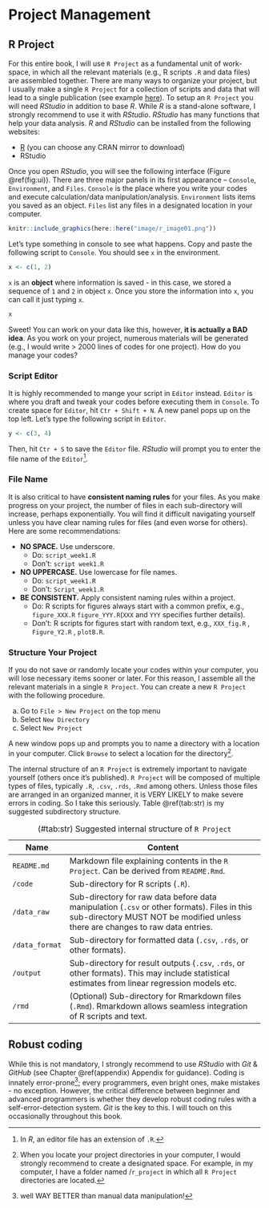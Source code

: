 # Project Management

## R Project

For this entire book, I will use `R Project` as a fundamental unit of work-space, in which all the relevant materials (e.g., R scripts `.R` and data files) are assembled together. There are many ways to organize your project, but I usually make a single `R Project` for a collection of scripts and data that will lead to a single publication (see example [here](https://github.com/aterui/public-proj_stream-diversity)). To setup an `R Project` you will need *RStudio* in addition to base *R*. While *R* is a stand-alone software, I strongly recommend to use it with *RStudio*. *RStudio* has many functions that help your data analysis. *R* and *RStudio* can be installed from the following websites:

-   [R](https://www.r-project.org/) (you can choose any CRAN mirror to download)
-   RStudio

Once you open *RStudio*, you will see the following interface (Figure \@ref(fig:ui)). There are three major panels in its first appearance -- `Console`, `Environment`, and `Files`. `Console` is the place where you write your codes and execute calculation/data manipulation/analysis. `Environment` lists items you saved as an object. `Files` list any files in a designated location in your computer.

```r
knitr::include_graphics(here::here("image/r_image01.png"))
```

Let's type something in console to see what happens. Copy and paste the following script to `Console`. You should see `x` in the environment.

```r

x <- c(1, 2)
```

`x` is an **object** where information is saved - in this case, we stored a sequence of `1` and `2` in object `x`. Once you store the information into `x`, you can call it just typing `x`.

```r
x
```

Sweet! You can work on your data like this, however, **it is actually a BAD idea**. As you work on your project, numerous materials will be generated (e.g., I would write \> 2000 lines of codes for one project). How do you manage your codes?

### Script Editor

It is highly recommended to mange your script in `Editor` instead. `Editor` is where you draft and tweak your codes before executing them in `Console`. To create space for `Editor`, hit `Ctr + Shift + N`. A new panel pops up on the top left. Let's type the following script in `Editor`.

```r
y <- c(3, 4)
```

Then, hit `Ctr + S` to save the `Editor` file. *RStudio* will prompt you to enter the file name of the `Editor`[^01-project-1].

[^01-project-1]: In *R*, an editor file has an extension of `.R`.

### File Name

It is also critical to have **consistent naming rules** for your files. As you make progress on your project, the number of files in each sub-directory will increase, perhaps exponentially. You will find it difficult navigating yourself unless you have clear naming rules for files (and even worse for others). Here are some recommendations:

-   **NO SPACE.** Use underscore.
    -   Do: `script_week1.R`
    -   Don't: `script week1.R`
-   **NO UPPERCASE.** Use lowercase for file names.
    -   Do: `script_week1.R`
    -   Don't: `Script_week1.R`
-   **BE CONSISTENT.** Apply consistent naming rules within a project.
    -   Do: R scripts for figures always start with a common prefix, e.g., `figure_XXX.R` `figure_YYY.R`(`XXX` and `YYY` specifies further details).
    -   Don't: R scripts for figures start with random text, e.g., `XXX_fig.R` , `Figure_Y2.R` , `plotB.R`.

### Structure Your Project

If you do not save or randomly locate your codes within your computer, you will lose necessary items sooner or later. For this reason, I assemble all the relevant materials in a single `R Project`. You can create a new `R Project` with the following procedure.

a.  Go to `File > New Project` on the top menu
b.  Select `New Directory`
c.  Select `New Project`

A new window pops up and prompts you to name a directory with a location in your computer. Click `Browse` to select a location for the directory[^01-project-2].

[^01-project-2]: When you locate your project directories in your computer, I would strongly recommend to create a designated space. For example, in my computer, I have a folder named /`r_project` in which all `R Project` directories are located.

The internal structure of an `R Project` is extremely important to navigate yourself (others once it's published). `R Project` will be composed of multiple types of files, typically `.R`, `.csv`, `.rds`, `.Rmd` among others. Unless those files are arranged in an organized manner, it is VERY LIKELY to make severe errors in coding. So I take this seriously. Table \@ref(tab:str) is my suggested subdirectory structure.

| Name           | Content                                                                                                                                                                       |
|-------------|-----------------------------------------------------------|
| `README.md`    | Markdown file explaining contents in the `R Project`. Can be derived from `README.Rmd`.                                                                                       |
| `/code`        | Sub-directory for R scripts (`.R`).                                                                                                                                           |
| `/data_raw`    | Sub-directory for raw data before data manipulation (`.csv` or other formats). Files in this sub-directory MUST NOT be modified unless there are changes to raw data entries. |
| `/data_format` | Sub-directory for formatted data (`.csv`, `.rds`, or other formats).                                                                                                          |
| `/output`      | Sub-directory for result outputs (`.csv`, `.rds`, or other formats). This may include statistical estimates from linear regression models etc.                                |
| `/rmd`         | (Optional) Sub-directory for Rmarkdown files (`.Rmd`). Rmarkdown allows seamless integration of R scripts and text.                                                           |

: (#tab:str) Suggested internal structure of `R Project`

## Robust coding

While this is not mandatory, I strongly recommend to use *RStudio* with *Git* & *GitHub* (see Chapter \@ref(appendix) Appendix for guidance). Coding is innately error-prone[^01-project-3]; every programmers, even bright ones, make mistakes - no exception. However, the critical difference between beginner and advanced programmers is whether they develop robust coding rules with a self-error-detection system. *Git* is the key to this. I will touch on this occasionally throughout this book.

[^01-project-3]: well WAY BETTER than manual data manipulation!
